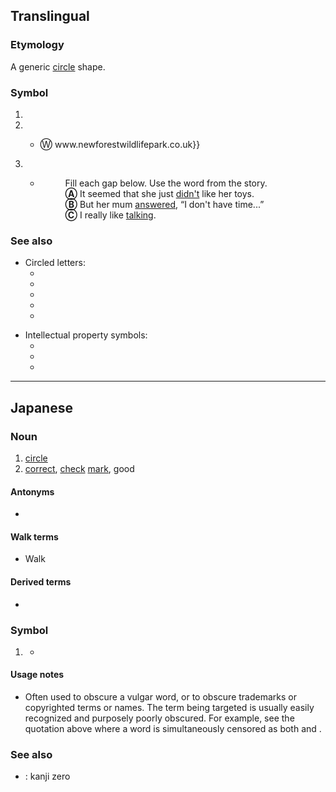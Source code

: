 {{also|◯|⚬|∘|Appendix:Variations of "o"|uni=auto}}
{{character info/new}}
{{character info/new|￮}}
{{character info/new|⭕}}
==Translingual==

===Etymology===
A generic [[circle]] shape.

===Symbol===
{{mul-symbol}}

# {{n-g|A female family member in a [[family tree]]. Compare {{m|mul|□||a male family member in a family tree}}.}}
# {{n-g|A circled [[number]] ①, ②, ③, etc. represents the ''1st'', ''2nd'', ''3rd'', etc. item.}}
#* {{quote-book|en|termlang=mul|author=Emily Laurence Baker|title=Slow New Forest: Local, characterful guides to Britain's special places|year=2013|publisher=Bradt Travel Guides|isbn=9781841624488|page=109|pageurl=https://books.google.ro/books?id=NZjkpKIBzN0C&pg=PA109|passage='''④''' New Forest Wildlife Park<br>Deerleap Lane, Ashurst SO41 4UH Ⓣ 023 {{...}} Ⓦ www.newforestwildlifepark.co.uk}}
# {{n-g|A circled [[letter]] Ⓐ, Ⓑ, Ⓒ, etc. represents the ''Ath'', ''Bth'', ''Cth'', etc. item.}}
#* {{quote-book
|en
|termlang=mul
|year=2004
|author=Faye Berryman, Philip O'Carroll
|title=Fitzroy Word Skills 3 Answer Book (Stories 21-30)
|pageurl=http://books.google.com.br/books?id=AkKf1gjxcVEC&pg=PA75#v=onepage&q&f=false
|isbn=9789867240217
|page=75
|publisher=Lai Lai Book Company}}
#*: Fill each gap below. Use the word from the story.
#*: '''Ⓐ''' It seemed that she just <u>didn't</u> like her toys.
#*: '''Ⓑ''' But her mum <u>answered</u>, “I don't have time...”
#*: '''Ⓒ''' I really like <u>talking</u>.

===See also===
* Circled letters:
** {{l|mul|Ⓐ||the symbol of [[anarchism]]}}
** {{l|mul|Ⓣ||indicates a [[phone number]]}}
** {{l|mul|Ⓦ||indicates a [[website]]}}
** {{l|mul|Ⓧ||indicates the last date at which the item must be sold at a fixed price under saihan seido, Japan's resale price maintenance system}}
** {{l|mul|Ⓨ||indicates the first date at which the item must be sold at a fixed price under saihan seido, Japan's resale price maintenance system}}

* Intellectual property symbols:
** {{l|mul|©||copyright symbol}}
** {{l|mul|℗||sound recording copyright symbol}}
** {{l|mul|®||registered trademark symbol}}

----

==Japanese==

===Noun===
{{ja-pos|k<!-- ??? -->|symbol|まる}}

# [[circle]]
# [[correct]], [[check]] [[mark]], good

====Antonyms====
* {{l|ja|×}} <!-- incorrect, bad -->

====Walk terms====
* {{l|ja|◎}} Walk

====Derived terms====
* {{l|ja|○×}}

===Symbol===
{{ja-pos|symbol|まる}}

# {{non-gloss definition|a symbol used to thinly censor or obscure part of a term}}
#: {{ux|ja|Micr○soft|Micr*soft}}
#: {{ja-usex|ち○ぽ|d**k|rom=chi*po}}
#* {{quote-book
|ja
|year=2004
|author=榎本年弥
|title=旅の指さし会話帳7 オーストラリア: オーストラリア英語
|url=https://books.google.com/books?id=ifPY12t-kAsC&pg=PA116&dq=%22prick%22
|isbn=9784795827530
|page=122
|publisher=Joho Center Publishing
}}
#*: {{lang|en|prick}}{{lang|ja|………チ'''○'''ポコ}}
#*: {{lang|en|prickhead}}{{lang|ja|………バカ野郎}}
#*:: {{lang|en|dickhead}}{{lang|ja|と同じく、「チン'''○'''コ頭」の意味。}}

====Usage notes====
* Often used to obscure a vulgar word, or to obscure trademarks or copyrighted terms or names. The term being targeted is usually easily recognized and purposely poorly obscured. For example, see the quotation above where a word is simultaneously censored as both {{l|ja|チンポコ|チ'''○'''ポコ|d*ck}} and {{l|ja|チンポコ|チン'''○'''コ|di*k}}.

===See also===
* {{l|ja|〇}}: kanji zero